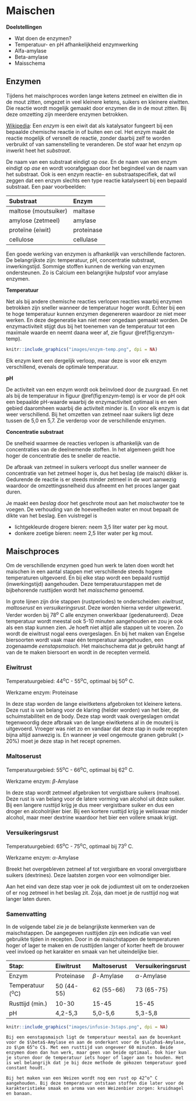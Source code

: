 # Maischen

**Doelstellingen**

-  Wat doen de enzymen?
-  Temperatuur- en pH afhankelijkheid enzymwerking
-  Alfa-amylase
-  Beta-amylase
-  Maisschema

## Enzymen

Tijdens het maischproces worden lange ketens zetmeel en eiwitten die in de mout zitten, omgezet in veel kleinere ketens, suikers en kleinere eiwitten. Die reactie wordt mogelijk gemaakt door enzymen die in de mout zitten. Bij deze omzetting zijn meerdere enzymen betrokken.

[Wikipedia](https://nl.wikipedia.org/wiki/Enzym): Een *enzym* is een eiwit dat als katalysator fungeert bij een bepaalde chemische reactie in of buiten een cel. Het enzym maakt de reactie mogelijk of versnelt de reactie, zonder daarbij zelf te worden verbruikt of van samenstelling te veranderen. De stof waar het enzym op inwerkt heet het *substraat*.

De naam van een substraat eindigt op *ose*. En de naam van een enzym eindigt op *ase* en wordt voorafgegaan door het begindeel van de naam van het substraat. Ook is een enzym reactie- en substraatspecifiek, dat wil zeggen dat een enzym slechts een type reactie katalyseert bij een bepaald substraat. Een paar voorbeelden:

| Substraat            | Enzym      |
|:---------------------|:-----------|
| maltose (moutsuiker) | maltase    |
| amylose (zetmeel)    | amylase    |
| proteïne (eiwit)     | proteinase |
| cellulose            | cellulase  |

Een goede werking van enzymen is afhankelijk van verschillende factoren. De belangrijkste zijn: temperatuur, pH, concentratie substraat, inwerkingstijd. Sommige stoffen kunnen de werking van enzymen ondersteunen. Zo is Calcium een belangrijke hulpstof voor amylase enzymen.

**Temperatuur**

Net als bij andere chemische reacties verlopen reacties waarbij enzymen betrokken zijn sneller wanneer de temperatuur hoger wordt. Echter bij een te hoge temperatuur kunnen enzymen degenereren waardoor ze niet meer werken. En deze degeneratie kan niet meer ongedaan gemaakt worden. De enzymactiviteit stijgt dus bij het toenemen van de temperatuur tot een maximale waarde en neemt daana weer af, zie figuur \@ref(fig:enzym-temp).

```r
knitr::include_graphics("images/enzym-temp.png", dpi = NA)
```

Elk enzym kent een dergelijk verloop, maar deze is voor elk enzym verschillend, evenals de optimale temperatuur.

**pH**

De activiteit van een enzym wordt ook beïnvloed door de zuurgraad. En net als bij de temperatuur in figuur \@ref(fig:enzym-temp) is er voor de pH ook een bepaalde pH-waarde waarbij de enzymactiviteit optimaal is en een gebied daaromheen waarbij die activiteit minder is. En voor elk enzym is dat weer verschillend. Bij het omzetten van zetmeel naar suikers ligt deze tussen de 5,0 en 5,7. Zie verderop voor de verschillende enzymen.

**Concentratie substraat**

De snelheid waarmee de reacties verlopen is afhankelijk van de concentraties van de deelnemende stoffen. In het algemeen geldt hoe hoger de concentratie des te sneller de reactie.

De afbraak van zetmeel in suikers verloopt dus sneller wanneer de concentratie van het zetmeel hoger is, dus het beslag (de maisch) dikker is. Gedurende de reactie is er steeds minder zetmeel in de wort aanwezig waardoor de omzettingssnelheid dus afneemt en het proces langer gaat duren.

Je maakt een *beslag* door het geschrote mout aan het *maischwater* toe te voegen. De verhouding van de hoeveelheden water en mout bepaalt de dikte van het beslag. Een vuistregel is

-  lichtgekleurde drogere bieren: neem 3,5 liter water per kg mout.
-  donkere zoetige bieren: neem 2,5 liter water per kg mout.

## Maischproces

Om de verschillende enzymen goed hun werk te laten doen wordt het maischen in een aantal stappen met verschillende steeds hogere temperaturen uitgevoerd. En bij elke stap wordt een bepaald rusttijd (inwerkingstijd) aangehouden. Deze temperatuurstappen met de bijbehorende rusttijden wordt het *maisschema* genoemd.

In grote lijnen zijn drie stappen (rustperiodes) te onderscheiden: *eiwitrust*, *maltoserust* en *versuikeringsrust*. Deze worden hierna verder uitgewerkt. Verder worden bij 78^o^ C alle enzymen onwerkbaar (gedenatureerd). Deze temperatuur wordt meestal ook 5-10 minuten aangehouden en zou je ook als een stap kunnen zien. Je hoeft niet altijd alle stappen uit te voeren. Zo wordt de eiwitrust nogal eens overgeslagen. En bij het maken van Engelse biersoorten wordt vaak maar één temperatuur aangehouden, een zogenaamde *eenstapsmaisch*. Het maischschema dat je gebruikt hangt af van de te maken biersoort en wordt in de recepten vermeld.

### Eiwitrust

Temperatuurgebied: 44^o^C - 55^o^C, optimaal bij 50^o^ C.

Werkzame enzym: Proteinase

In deze stap worden de lange eiwitketens afgebroken tot kleinere ketens. Deze rust is van belang voor de klaring (helder worden) van het bier, de schuimstabiliteit en de body. Deze stap wordt vaak overgeslagen omdat tegenwoordig deze afbraak van de lange eiwitketens al in de mouterij is uitgevoerd. Vroeger was niet zo en vandaar dat deze stap in oude recepten bijna altijd aanwezig is. En wanneer je veel ongemoute granen gebruikt (> 20%) moet je deze stap in het recept opnemen.

### Maltoserust

Temperatuurgebied: 55^o^C - 66^o^C, optimaal bij 62^o^ C.

Werkzame enzym: $\beta$-Amylase

In deze stap wordt zetmeel afgebroken tot vergistbare suikers (maltose).  Deze rust is van belang voor de latere vorming van alcohol uit deze suiker. Bij een langere rusttijd krijg je dus meer vergistbare suiker en dus een droger en alcoholrijker bier. Bij een kortere rusttijd krijg je weliswaar minder alcohol, maar meer dextrine waardoor het bier een vollere smaak krijgt.

### Versuikeringsrust

Temperatuurgebied: 65^o^C - 75^o^C, optimaal bij 73^o^ C.

Werkzame enzym: $\alpha$-Amylase

Breekt het overgebleven zetmeel af tot vergistbare en vooral onvergistbare suikers (dextrines). Deze laatsten zorgen voor een volmondiger bier.

Aan het eind van deze stap voer je ook de jodiumtest uit om te onderzoeken of er nog zetmeel in het beslag zit. Zoja, dan moet je de rusttijd nog wat langer laten duren.

### Samenvatting

In de volgende tabel zie je de belangrijkste kenmerken van de maischstappen. De aangegeven rusttijden zijn een indicatie van veel gebruikte tijden in recepten. Door in de maischstappen de temperaturen hoger of lager te maken en de rusttijden langer of korter heeft de brouwer veel invloed op het karakter en smaak van het uiteindelijke bier.

| Stap:              | **Eiwitrust**  | **Maltoserust**  | **Versuikeringsrust**  |
|:-------------------|:---------------|:-----------------|:-----------------------|
| Enzym              | Proteinase     | $\beta$-Amylase  | $\alpha$-Amylase       |
| Temperatuur (^o^C) | 50 (44-55)     | 62 (55-66)       | 73 (65-75)             |
| Rusttijd (min.)    | 10-30          | 15-45            | 15-45                  |
| pH                 | 4,2-5,3        | 5,0-5,6          | 5,3-5,8                |


```r
knitr::include_graphics("images/infusie-3staps.png", dpi = NA)
```


```block2
Bij een eenstapsmaisch ligt de temperatuur meestal aan de bovenkant voor de $\beta$-Amylase en aan de onderkant voor de $\alpha$-Amylase, zo $\pm 65^o C$. Met een rusttijd van ongeveer 60 minuten. Beide enzymen doen dan hun werk, maar geen van beide optimaal. Ook hier kun je sturen door de temperatuur iets hoger of lager aan te houden. Het is wel belangrijk dat je bij deze methode de gekozen temperatuur goed constant houdt.

```


```block2
Bij het maken van een Weizen wordt nog een rust op 42^o^ C aangehouden. Bij deze temperatuur ontstaan stoffen die later voor de karakteristieke smaak en aroma van een Weizenbier zorgen: kruidnagel en banaan.

```
